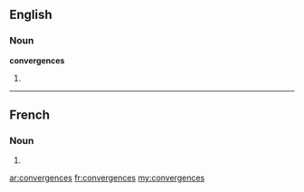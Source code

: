 ==English==

===Noun===
'''convergences'''

# {{plural of|[[convergence]]}}

----

==French==

===Noun===
{{infl|fr|plural}} {{f|p}}

# {{plural of|convergence|lang=fr}}

[[ar:convergences]]
[[fr:convergences]]
[[my:convergences]]